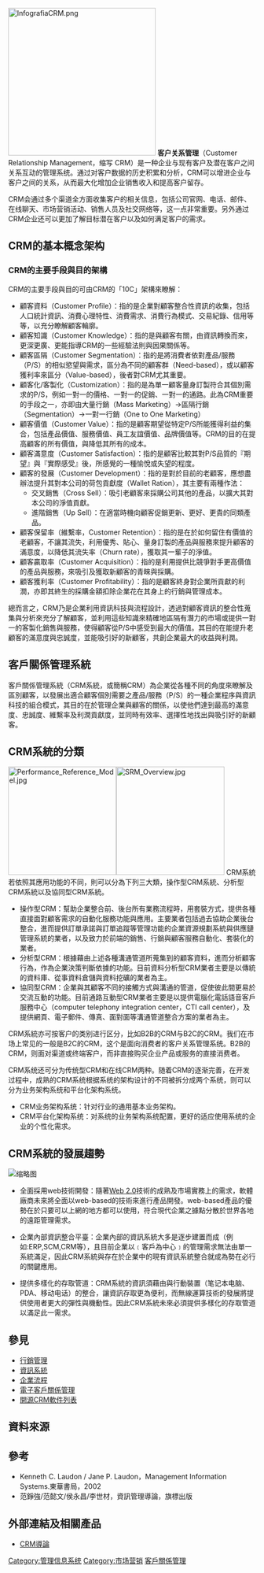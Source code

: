 {{多個問題|
{{unreferenced|time=2018-08-28T08:05:53+00:00}}
{{expert|time=2018-02-02T06:48:00+00:00}}
{{refimprove|time=2015-03-24T02:26:35+00:00}}
}}
{{noteTA|G1=IT}}
[[File:InfografiaCRM.png|300px]]
'''客户关系管理'''（Customer Relationship Management，缩写 CRM）是一种企业与现有客户及潜在客户之间关系互动的管理系统。通过对客户数据的历史积累和分析，CRM可以增进企业与客户之间的关系，从而最大化增加企业销售收入和提高客户留存。

CRM会通过多个渠道全方面收集客户的相关信息，包括公司官网、电话、邮件、在线聊天、市场营销活动、销售人员及社交网络等，这一点非常重要。另外通过CRM企业还可以更加了解目标潜在客户以及如何满足客户的需求。

== CRM的基本概念架构 ==
=== CRM的主要手段與目的架構 ===
CRM的主要手段與目的可由CRM的「10C」架構來瞭解：
* 顧客資料（Customer Profile）：指的是企業對顧客整合性資訊的收集，包括人口統計資訊、消費心理特性、消費需求、消費行為模式、交易紀錄、信用等等，以充分瞭解顧客輪廓。
* 顧客知識（Customer Knowledge）：指的是與顧客有關，由資訊轉換而來，更深更廣、更能指導CRM的一些經驗法則與因果關係等。
* 顧客區隔（Customer Segmentation）：指的是將消費者依對產品/服務（P/S）的相似慾望與需求，區分為不同的顧客群（Need-based），或以顧客獲利率來區分（Value-based），後者對CRM尤其重要。
* 顧客化/客製化（Customization）：指的是為單一顧客量身訂製符合其個別需求的P/S，例如一對一的價格、一對一的促銷、一對一的通路。此為CRM重要的手段之一，亦即由大量行銷（Mass Marketing）→區隔行銷（Segmentation）→一對一行銷（One to One Marketing）
* 顧客價值（Customer Value）：指的是顧客期望從特定P/S所能獲得利益的集合，包括產品價值、服務價值、員工友誼價值、品牌價值等。CRM的目的在提高顧客的所有價值，與降低其所有的成本。
* 顧客滿意度（Customer Satisfaction）：指的是顧客比較其對P/S品質的『期望』與『實際感受』後，所感覺的一種愉悅或失望的程度。
* 顧客的發展（Customer Development）：指的是對於目前的老顧客，應想盡辦法提升其對本公司的荷包貢獻度（Wallet Ration），其主要有兩種作法：
** 交叉銷售（Cross Sell）：吸引老顧客來採購公司其他的產品，以擴大其對本公司的淨值貢獻。
** 進階銷售（Up Sell）：在適當時機向顧客促銷更新、更好、更貴的同類產品。
* 顧客保留率（維繫率，Customer Retention）：指的是在於如何留住有價值的老顧客，不讓其流失，利用優秀、貼心、量身訂製的產品與服務來提升顧客的滿意度，以降低其流失率（Churn rate），獲取其一輩子的淨值。
* 顧客贏取率（Customer Acquisition）：指的是利用提供比競爭對手更高價值的產品與服務，來吸引及獲取新顧客的青睞與採購。
* 顧客獲利率（Customer Profitability）：指的是顧客終身對企業所貢獻的利潤，亦即其終生的採購金額扣除企業花在其身上的行銷與管理成本。

總而言之，CRM乃是企業利用資訊科技與流程設計，透過對顧客資訊的整合性蒐集與分析來充分了解顧客，並利用這些知識來精確地區隔有潛力的市場或提供一對一的客製化銷售與服務，使得顧客從P/S中感受到最大的價值。其目的在能提升老顧客的滿意度與忠誠度，並能吸引好的新顧客，共創企業最大的收益與利潤。<br />

== 客戶關係管理系統 ==
客戶關係管理系統（CRM系統，或簡稱CRM）為企業從各種不同的角度來瞭解及區別顧客，以發展出適合顧客個別需要之產品/服務（P/S）的一種企業程序與資訊科技的組合模式，其目的在於管理企業與顧客的關係，以使他們達到最高的滿意度、忠誠度、維繫率及利潤貢獻度，並同時有效率、選擇性地找出與吸引好的新顧客。

== CRM系統的分類 ==
[[File:Performance_Reference_Model.jpg|220px]]{{Unreferenced section|time=2018-06-04T02:09:18+00:00}}[[File:SRM_Overview.jpg|220px]]
CRM系統若依照其應用功能的不同，則可以分為下列三大類，操作型CRM系統、分析型CRM系統以及協同型CRM系統。

* 操作型CRM：幫助企業整合前、後台所有業務流程時，用套裝方式，提供各種直接面對顧客需求的自動化服務功能與應用。主要業者包括過去協助企業後台整合，進而提供訂單承諾與訂單追蹤等管理功能的企業資源規劃系統與供應鏈管理系統的業者，以及致力於前端的銷售、行銷與顧客服務自動化、套裝化的業者。
* 分析型CRM：根據藉由上述各種溝通管道所蒐集到的顧客資料，進而分析顧客行為，作為企業決策判斷依據的功能。目前資料分析型CRM業者主要是以傳統的資料庫、從事資料倉儲與資料挖礦的業者為主。
* 協同型CRM：企業與其顧客不同的接觸方式與溝通的管道，促使彼此間更易於交流互動的功能。目前通路互動型CRM業者主要是以提供電腦化電話語音客戶服務中心（computer telephony integration center，CTI call center），及提供網頁、電子郵件、傳真、面對面等溝通管道整合方案的業者為主。

CRM系統亦可按客户的类别进行区分，比如B2B的CRM与B2C的CRM。我们在市场上常见的一般是B2C的CRM，这个是面向消费者的客户关系管理系统。B2B的CRM，则面对渠道或终端客户，而非直接购买企业产品或服务的直接消费者。

CRM系统还可分为传统型CRM和在线CRM两种。随着CRM的逐渐完善，在开发过程中，成熟的CRM系统根据系统的架构设计的不同被拆分成两个系统，则可以分为业务架构系统和平台化架构系统。

* CRM业务架构系统：针对行业的通用基本业务架构。
* CRM平台化架构系统：对系统的业务架构系统配置，更好的适应使用系统的企业的个性化需求。

== CRM系統的發展趨勢 ==
[[File:RaveCRMUI.jpg|缩略图]]{{Unreferenced section|time=2018-06-04T02:09:18+00:00}}

* 全面採用web技術開發：隨著[[Web_2.0|Web 2.0]]技術的成熟及市場實務上的需求，軟體廠商未來將全面以web-based的技術來進行產品開發。web-based產品的優勢在於只要可以上網的地方都可以使用，符合現代企業之據點分散於世界各地的遠距管理需求。

* 企業內部資訊整合平臺：企業內部的資訊系統大多是逐步建置而成（例如:ERP,SCM,CRM等），且目前企業以﹝客戶為中心﹞的管理需求無法由單一系統滿足，因此CRM系統與存在於企業中的現有資訊系統整合就成為勢在必行的關鍵應用。

* 提供多樣化的存取管道：CRM系統的資訊須藉由與行動裝置（笔记本电脑、PDA、移动电话）的整合，讓資訊存取更為便利，而無線運算技術的發展將提供使用者更大的彈性與機動性。因此CRM系統未來必須提供多樣化的存取管道以滿足此一需求。

== 參見 ==
* [[行銷管理|行銷管理]]
* [[資訊系統|資訊系統]]
* [[企業流程|企業流程]]
* [[電子客戶關係管理|電子客戶關係管理]]
* [[開源CRM軟件列表|開源CRM軟件列表]]

== 資料來源 ==
<references />

== 參考 ==
* Kenneth C. Laudon / Jane P. Laudon，Management Information Systems.東華書局，2002
* 范錚強/范懿文/侯永昌/李世材，資訊管理導論，旗標出版

== 外部連結及相關產品 ==
* [http://www.bin.idv.tw/main/crm01.htm CRM導論]{{Wayback|url=http://www.bin.idv.tw/main/crm01.htm |date=20080113034133 }}

{{管理學|state=autocollapse}}
{{Authority control}}
[[Category:管理信息系统|Category:管理信息系统]]
[[Category:市场营销|Category:市场营销]]
[[Category:客戶關係管理|]]
